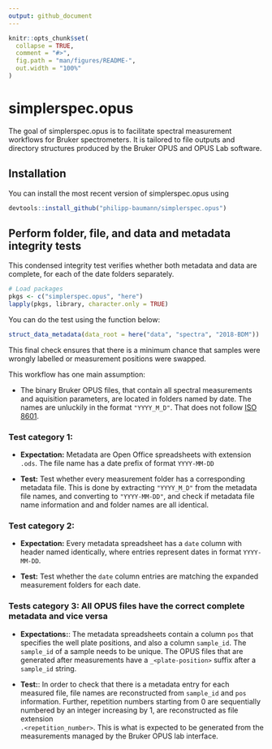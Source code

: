 ```yaml
---
output: github_document
---
```


<!-- README.md is generated from README.Rmd. Please edit that file -->

```r
knitr::opts_chunk$set(
  collapse = TRUE,
  comment = "#>",
  fig.path = "man/figures/README-",
  out.width = "100%"
)
```
# simplerspec.opus

The goal of simplerspec.opus is to facilitate spectral measurement workflows
for Bruker spectrometers. It is tailored to file outputs and directory 
structures produced by the Bruker OPUS and OPUS Lab software.

## Installation

You can install the most recent version of simplerspec.opus using

``` r
devtools::install_github("philipp-baumann/simplerspec.opus")
```

## Perform folder, file, and data and metadata integrity tests

This condensed integrity test verifies whether both metadata and data are
complete, for each of the date folders separately.

```r
# Load packages
pkgs <- c("simplerspec.opus", "here")
lapply(pkgs, library, character.only = TRUE)
```

You can do the test using the function below:

```r
struct_data_metadata(data_root = here("data", "spectra", "2018-BDM"))
```


This final check ensures that there is a minimum chance that samples were wrongly 
labelled or measurement positions were swapped.

This workflow has one main assumption:

* The binary Bruker OPUS files, that contain all spectral measurements and
  aquisition parameters, are located in folders named by date. The names
  are unluckily in the format `"YYYY_M_D"`. That does not follow 
  [ISO 8601](https://en.wikipedia.org/wiki/ISO_8601).
   
### Test category 1:

* **Expectation:** Metadata are Open Office spreadsheets with extension
  `.ods`. The file name has a date prefix of format `YYYY-MM-DD`

* **Test:** Test whether every measurement folder has a corresponding 
  metadata file. This is done by extracting `"YYYY_M_D"` from
  the metadata file names, and converting to `"YYYY-MM-DD"`, and check if
  metadata file name information and and folder names are all identical.
  
### Test category 2:

* **Expectation:** Every metadata spreadsheet has a `date` column with 
  header named identically, where entries represent dates in format
  `YYYY-MM-DD`.

* **Test:** Test whether the `date` column entries are matching the expanded
  measurement folders for each date.
  
### Tests category 3: All OPUS files have the correct complete metadata and vice versa

  
* **Expectations:**: The metadata spreadsheets contain a column `pos` that
  specifies the well plate positions, and also a column `sample_id`. The
  `sample_id` of a sample needs to be unique. The OPUS files that are generated 
  after measurements have a `_<plate-position>` suffix after a `sample_id`
  string.
  
* **Test:**: In order to check that there is a metadata entry for each measured
  file, file names are reconstructed from `sample_id` and `pos` information. 
  Further, repetition numbers starting from 0 are sequentially numbered by an
  integer increasing by 1, are reconstructed as file extension  
  `.<repetition_number>`. This is what is expected to be generated from the 
  measurements managed by the Bruker OPUS lab interface.
   



